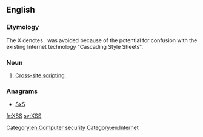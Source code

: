 ==English==

===Etymology===
The X denotes {{term|cross}}. {{term|CSS}} was avoided because of the potential for confusion with the existing Internet technology "Cascading Style Sheets".

===Noun===
{{en-noun|?}}

# {{context|computing|Internet|lang=en}} [[w:Cross-site scripting|Cross-site scripting]].

===Anagrams===
* [[SxS#English|SxS]]

[[Category:en:Computer security]]
[[Category:en:Internet]]

[[fr:XSS]]
[[sv:XSS]]